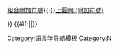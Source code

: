 {{Navbox
| name = Derived letters N
| title = [[拉丁字母]][[N|N, n]]派生詞
| titlestyle = 
| listclass = hlist
| state =  collapsed
| groupstyle = background-color: Linen

| image      = 
| above      = 
| abovestyle = 

| group1 = [[字母]]
| list1 =
* [[Ñ|Ññ]]
* [[N̈|N̈n̈]]
* [[Ń|Ńń]]
* [[Ņ|Ņņ]]
* [[Ň|Ňň]]
* [[N̆|N̆n̆]]
* [[N̊|N̊n̊]]
* [[n̮]]
* [[n̯]]
* [[ŉ]]
* [[Ꞥ|Ꞥꞥ]]
* [[N (附加橫筆劃)|<s>N</s><s>n</s>]]
* [[Ŋ|Ŋŋ]]
* [[file:Latin capital letter phonotypic Eng.svg|11px|link=Энг#Другая заглавная]]
* [[Ŋ́|Ŋ́ŋ́]]
* [[Нгомба|Ŋ̀ŋ̀]]
* [[Ŋ̂|Ŋ̂ŋ̂]]
* [[ŋ̑]]
* [[Ŋ̄|Ŋ̄ŋ̄]]
* [[ŋ̇]]
* [[ŋ̇̓]]
* [[Ŋ̈|Ŋ̈ŋ̈]]
* [[ŋ̓]]
* [[file:Latin small letter Eng with stroke.svg|10px|link=Энг со штрихом]]
* [[file:Latin small letter Eng with left loop.svg|11px|link=Энг с петлёй слева]]
* [[ꬼ]]
* [[file:Latin small letter Eng with small bowl inside.svg|8px|link=Энг с маленьким овалом внутри]]
* [[Уральский фонетический алфавит|ŋ͔]]
* [[ŋ͕]]
* [[ŋ᪽]]
* [[Палатальный носовой согласный|Ɲɲ]]
* [[ɲ̊]]
* [[ɲ̥]]
* [[file:Latin small letter N with left hook and right loop.svg|12px|link=N с крюком слева и петлёй справа]]
* [[Альвеоло-палатальный носовой согласный|ɲ̟]]
* [[file:Latin capital letter N with inwards hook.svg|x12px|link=N с внутренним крюком]][[file:Latin small letter N with inwards hook.svg|8px|link=N с внутренним крюком]]
* [[Ретрофлексный носовой согласный|ɳ]]
* [[Глухой ретрофлексный носовой согласный|ɳ̊]]
* [[ɳ̥]]
* [[Ƞ|Ƞƞ]]
* [[file:Latin capital letter slovenian C.svg|13px|link=Ƞ#Другая заглавная]]
* [[Ǹ|Ǹǹ]]
* [[N̓|N̓n̓]]
* [[Ṅ|Ṅṅ]]
* [[Ṇ|Ṇṇ]]
* [[Макрон снизу|Ṉṉ]]
* [[N̲|N̲n̲]]
* [[Ṋ|Ṋṋ]]
* [[N̍|N̍n̍]]
* [[N̂|N̂n̂]]
* [[N̄|N̄n̄]]
* [[N̐|N̐n̐]]
* [[N̰|N̰n̰]]
* [[N̦|N̦n̦]]
* [[Окайна|Ñ̈ñ̈]]
* [[Ṇ́|Ṇ́ṇ́]]
* [[Хейлцук-увикяла|Ṇ̓ṇ̓]]
* [[Увулярный носовой согласный|ɴ]]
* [[ɴ́]]
* [[ɴ̣]]
* [[ɴ͔]]
* [[ɴ͕]]
* [[Уральский фонетический алфавит|ᴎ]]
* [[ᴎ́]]
* [[ᴎ͔]]
* [[ᴎ͕]]
* [[Палатальный крюк|ᶇ]]
* [[file:Latin capital letter sideways N.svg|13px|link=Лежащая на левом боку N]][[file:Latin small letter sideways N.svg|11px|link=Лежащая на левом боку N]]
* [[file:Latin capital letter sideways N with dot above.svg|13px|link=Лежащая на левом боку N с точкой сверху]][[file:Latin small letter sideways N with dot above.svg|11px|link=Лежащая на левом боку N с точкой сверху]]
* [[file:Latin small letter pre-palatal N.svg|11px|link=Допалатальная N]]
* [[ᵰ]]
* [[ꝴ]]
* [[Ꞑ|Ꞑꞑ]]
* [[file:Latin capital letter chechen N with descender.svg|10px|link=Ꞑ#другая заглавная]]
* [[Ꞥ|Ꞥꞥ]]
* [[Ǌ|Ǌǋǌ]]
* [[ꬻ]]
* [[ȵ]]
* [[file:Latin small letter N with left loop.svg|8px|link=N с петлёй слева]]
* [[file:Latin small letter N with left loop and right loop.svg|11px|link=N с петлёй слева и петлёй справа]]
* [[file:Latin small letter N with right loop.svg|11px|link=N с петлёй справа]]
* [[N̥|N̥n̥]]
* [[Носовой зубной согласный|n̪]]
* [[Глухой зубной носовой согласный|n̪̊]]
* [[n͔]]
* [[n͕]]

|group2 = [[符號]]
|list2 =
* [[₦]]
* [[Натуральное число|ℕ]]
* [[Знак номера|№]]
* [[(7066) Несс|⯜]]
* [[Обрамлённые буквы и цифры|Ⓝⓝ]]
* [[Обрамлённые буквы и цифры|⒩]]

| belowstyle = 
| below      = [[附加符號]]{{·}}[[組合附加符號]]{{·}}[[上圓圈 (附加符號)]]

}}
<noinclude>
{{collapsible option}}
{{Documentation}}
[[Category:语言学导航模板]]
</noinclude>
<includeonly>{{#if:{{{nocat|}}}||[[Category:N]]}}</includeonly>